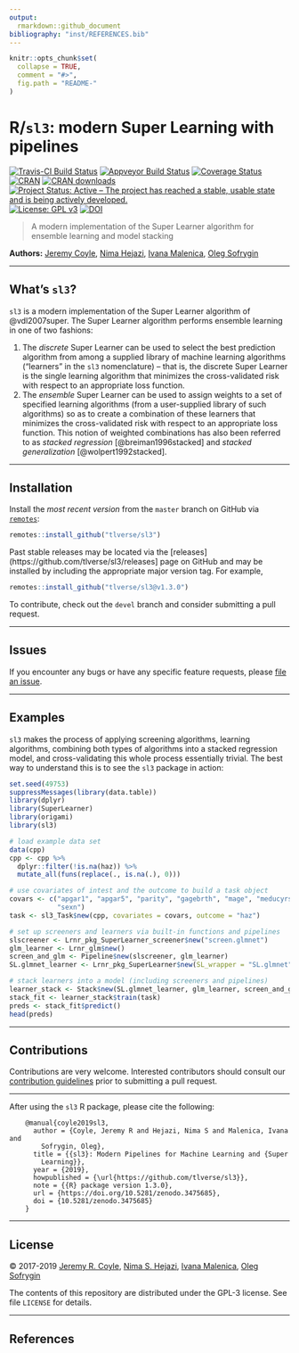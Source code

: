 ```yaml
---
output:
  rmarkdown::github_document
bibliography: "inst/REFERENCES.bib"
---
```


<!-- README.md is generated from README.Rmd. Please edit that file -->

```r
knitr::opts_chunk$set(
  collapse = TRUE,
  comment = "#>",
  fig.path = "README-"
)
```

# R/`sl3`: modern Super Learning with pipelines

[![Travis-CI Build Status](https://travis-ci.com/tlverse/sl3.svg?branch=master)](https://travis-ci.com/tlverse/sl3)
[![Appveyor Build Status](https://ci.appveyor.com/api/projects/status/hagh8vidrdeacr7f?svg=true)](https://ci.appveyor.com/project/tlverse/sl3)
[![Coverage Status](https://img.shields.io/codecov/c/github/tlverse/sl3/master.svg)](https://codecov.io/github/tlverse/sl3?branch=master)
[![CRAN](http://www.r-pkg.org/badges/version/sl3)](http://www.r-pkg.org/pkg/sl3)
[![CRAN downloads](https://cranlogs.r-pkg.org/badges/sl3)](https://CRAN.R-project.org/package=sl3)
[![Project Status: Active – The project has reached a stable, usable state and is being actively developed.](https://www.repostatus.org/badges/latest/active.svg)](https://www.repostatus.org/#active)
[![License: GPL v3](https://img.shields.io/badge/License-GPL%20v3-blue.svg)](https://www.gnu.org/licenses/gpl-3.0)
[![DOI](https://zenodo.org/badge/DOI/10.5281/zenodo.3475685.svg)](https://doi.org/10.5281/zenodo.3475685)

> A modern implementation of the Super Learner algorithm for ensemble learning
> and model stacking

__Authors:__ [Jeremy Coyle](https://github.com/jeremyrcoyle), [Nima
Hejazi](https://nimahejazi.org), [Ivana
Malenica](https://github.com/podTockom), [Oleg
Sofrygin](https://github.com/osofr)

---

## What's `sl3`?

`sl3` is a modern implementation of the Super Learner algorithm of
@vdl2007super. The Super Learner algorithm performs ensemble learning in one of
two fashions:

1. The _discrete_ Super Learner can be used to select the best prediction
   algorithm from among a supplied library of machine learning algorithms
   ("learners" in the `sl3` nomenclature) -- that is, the discrete Super Learner
   is the single learning algorithm that minimizes the cross-validated risk with
   respect to an appropriate loss function.
2. The _ensemble_ Super Learner can be used to assign weights to a set of
   specified learning algorithms (from a user-supplied library of such
   algorithms) so as to create a combination of these learners that minimizes
   the cross-validated risk with respect to an appropriate loss function. This
   notion of weighted combinations has also been referred to as _stacked
   regression_ [@breiman1996stacked] and _stacked generalization_
   [@wolpert1992stacked].

---

## Installation

<!--
For standard use, we recommend installing the package from
[CRAN](https://cran.r-project.org/) via

```r
install.packages("sl3")
```
-->

Install the _most recent version_ from the `master` branch on GitHub via
[`remotes`](https://CRAN.R-project.org/package=remotes):

```r
remotes::install_github("tlverse/sl3")
```

Past stable releases may be located via the
[releases](https://github.com/tlverse/sl3/releases] page on GitHub and may be
installed by including the appropriate major version tag. For example,

```r
remotes::install_github("tlverse/sl3@v1.3.0")
```

To contribute, check out the `devel` branch and consider submitting a pull
request.

---

## Issues

If you encounter any bugs or have any specific feature requests, please [file an
issue](https://github.com/tlverse/sl3/issues).

---

## Examples

`sl3` makes the process of applying screening algorithms, learning algorithms,
combining both types of algorithms into a stacked regression model, and
cross-validating this whole process essentially trivial. The best way to
understand this is to see the `sl3` package in action:

```r
set.seed(49753)
suppressMessages(library(data.table))
library(dplyr)
library(SuperLearner)
library(origami)
library(sl3)

# load example data set
data(cpp)
cpp <- cpp %>%
  dplyr::filter(!is.na(haz)) %>%
  mutate_all(funs(replace(., is.na(.), 0)))

# use covariates of intest and the outcome to build a task object
covars <- c("apgar1", "apgar5", "parity", "gagebrth", "mage", "meducyrs",
            "sexn")
task <- sl3_Task$new(cpp, covariates = covars, outcome = "haz")

# set up screeners and learners via built-in functions and pipelines
slscreener <- Lrnr_pkg_SuperLearner_screener$new("screen.glmnet")
glm_learner <- Lrnr_glm$new()
screen_and_glm <- Pipeline$new(slscreener, glm_learner)
SL.glmnet_learner <- Lrnr_pkg_SuperLearner$new(SL_wrapper = "SL.glmnet")

# stack learners into a model (including screeners and pipelines)
learner_stack <- Stack$new(SL.glmnet_learner, glm_learner, screen_and_glm)
stack_fit <- learner_stack$train(task)
preds <- stack_fit$predict()
head(preds)
```

---

## Contributions

Contributions are very welcome. Interested contributors should consult our
[contribution
guidelines](https://github.com/tlverse/sl3/blob/master/CONTRIBUTING.md) prior to
submitting a pull request.

---

After using the `sl3` R package, please cite the following:

        @manual{coyle2019sl3,
          author = {Coyle, Jeremy R and Hejazi, Nima S and Malenica, Ivana and
            Sofrygin, Oleg},
          title = {{sl3}: Modern Pipelines for Machine Learning and {Super
            Learning}},
          year = {2019},
          howpublished = {\url{https://github.com/tlverse/sl3}},
          note = {{R} package version 1.3.0},
          url = {https://doi.org/10.5281/zenodo.3475685},
          doi = {10.5281/zenodo.3475685}
        }

---

## License

&copy; 2017-2019 [Jeremy R. Coyle](https://github.com/jeremyrcoyle), [Nima S.
Hejazi](https://nimahejazi.org), [Ivana
Malenica](https://github.com/podTockom), [Oleg
Sofrygin](https://github.com/osofr)

The contents of this repository are distributed under the GPL-3 license. See
file `LICENSE` for details.

---

## References

